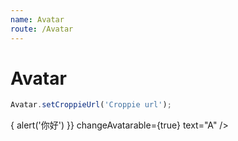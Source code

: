```yaml
---
name: Avatar
route: /Avatar
---
```



# Avatar

<PropsTable of={Avatar} />

```js
Avatar.setCroppieUrl('Croppie url');
```

<Playground>
  <Avatar
    size={100}
    onClick={e => {
      alert('你好')
    }}
    changeAvatarable={true}
    text="A" />
</Playground>
